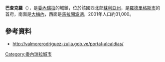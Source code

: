 '''巴查克羅'''（{{lang-es|Bachaquero}}），是[[委內瑞拉|委內瑞拉]]的城鎮，位於該國西北部[[蘇利亞州|蘇利亞州]]，是[[羅德里格斯市|羅德里格斯市]]的首府，南面是[[大梅內|大梅內]]，西面是[[馬拉開波湖|馬拉開波湖]]，2001年人口約31,000。

==參考資料==
* http://valmorerodriguez-zulia.gob.ve/portal-alcaldias/ {{Wayback|url=http://valmorerodriguez-zulia.gob.ve/portal-alcaldias/ |date=20070618185648 }}

{{Venezuela-geo-stub}}
[[Category:委內瑞拉城市|Category:委內瑞拉城市]]